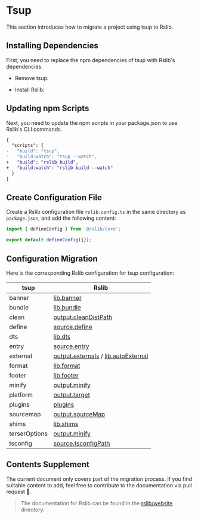 # Tsup

This section introduces how to migrate a project using tsup to Rslib.

## Installing Dependencies

First, you need to replace the npm dependencies of tsup with Rslib's dependencies.


- Remove tsup:

<PackageManagerTabs command="remove tsup" />

- Install Rslib:

<PackageManagerTabs command="add @rslib/core -D" />

## Updating npm Scripts

Next, you need to update the npm scripts in your package.json to use Rslib's CLI commands.

```diff title="package.json"
{
  "scripts": {
-   "build": "tsup",
-   "build:watch": "tsup --watch",
+   "build": "rslib build",
+   "build:watch": "rslib build --watch"
  }
}
```

## Create Configuration File

Create a Rslib configuration file `rslib.config.ts` in the same directory as `package.json`, and add the following content:

```ts title="rslib.config.ts"
import { defineConfig } from '@rslib/core';

export default defineConfig({});
```

## Configuration Migration

Here is the corresponding Rslib configuration for tsup configuration:

| tsup          | Rslib                                                                                                      |
| ------------- | ---------------------------------------------------------------------------------------------------------- |
| banner        | [lib.banner](/config/lib/banner)                                                                           |
| bundle        | [lib.bundle](/config/lib/bundle)                                                                           |
| clean         | [output.cleanDistPath](/config/rsbuild/output#outputcleandistpath)                                         |
| define        | [source.define](/config/rsbuild/source#sourcedefine)                                                       |
| dts           | [lib.dts](/config/lib/dts)                                                                                 |
| entry         | [source.entry](/config/rsbuild/source#sourceentry)                                                         |
| external      | [output.externals](/config/rsbuild/output#outputexternals) / [lib.autoExternal](/config/lib/auto-external) |
| format        | [lib.format](/config/lib/format)                                                                           |
| footer        | [lib.footer](/config/lib/footer)                                                                           |
| minify        | [output.minify](/config/rsbuild/output#outputminify)                                                       |
| platform      | [output.target](/config/rsbuild/output#outputtarget)                                                       |
| plugins       | [plugins](/config/rsbuild/plugins)                                                                         |
| sourcemap     | [output.sourceMap](/config/rsbuild/output#outputsourcemap)                                                 |
| shims         | [lib.shims](/config/lib/shims)                                                                             |
| terserOptions | [output.minify](/config/rsbuild/output#outputminify)                                                       |
| tsconfig      | [source.tsconfigPath](/config/rsbuild/source#sourcetsconfigpath)                                           |

## Contents Supplement

The current document only covers part of the migration process. If you find suitable content to add, feel free to contribute to the documentation via pull request 🤝.

> The documentation for Rslib can be found in the [rslib/website](https://github.com/web-infra-dev/rslib/tree/main/website) directory.
